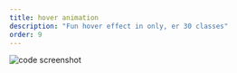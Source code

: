 ```yaml
---
title: hover animation
description: "Fun hover effect in only, er 30 classes"
order: 9
---
```



<VideoPlayer
  classes="z-2 w-[420px] right-[140px] top-[526px] lg:w-[320px] lg:right-[340px] lg:top-[120px]"
  name="hover-btn"
/>

<Image
  src={screen}
  alt="code screenshot"
  class="rounded-xl absolute z-1 hover:z-10 w-[290px] -right-[40px] -top-[60px] lg:w-[290px] lg:-right-[40px] lg:-top-[55px]"
/>

